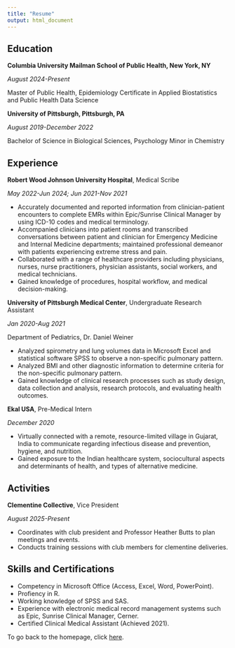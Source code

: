 ```yaml
---
title: "Resume"
output: html_document
---
```

## Education

**Columbia University Mailman School of Public Health, New York, NY** 

_August 2024-Present_

Master of Public Health, Epidemiology
Certificate in Applied Biostatistics and Public Health Data Science

**University of Pittsburgh, Pittsburgh, PA** 

_August 2019-December 2022_

Bachelor of Science in Biological Sciences, Psychology
Minor in Chemistry

## Experience

**Robert Wood Johnson University Hospital**, Medical Scribe

_May 2022-Jun 2024; Jun 2021-Nov 2021_ 

* Accurately documented and reported information from clinician-patient encounters to complete EMRs within Epic/Sunrise Clinical Manager by using ICD-10 codes and medical terminology.
* Accompanied clinicians into patient rooms and transcribed conversations between patient and clinician for Emergency Medicine and Internal Medicine departments; maintained professional demeanor with patients experiencing extreme stress and pain.
* Collaborated with a range of healthcare providers including physicians, nurses, nurse practitioners, physician assistants, social workers, and medical technicians.
* Gained knowledge of procedures, hospital workflow, and medical decision-making.

**University of Pittsburgh Medical Center**, Undergraduate Research Assistant

_Jan 2020-Aug 2021_

Department of Pediatrics, Dr. Daniel Weiner

* Analyzed spirometry and lung volumes data in Microsoft Excel and statistical software SPSS to observe a non-specific pulmonary pattern.
* Analyzed BMI and other diagnostic information to determine criteria for the non-specific pulmonary pattern. 
* Gained knowledge of clinical research processes such as study design, data collection and analysis, research protocols, and evaluating health outcomes. 

**Ekal USA**, Pre-Medical Intern

_December 2020_

* Virtually connected with a remote, resource-limited village in Gujarat, India to communicate regarding infectious disease and prevention, hygiene, and nutrition.
* Gained exposure to the Indian healthcare system, sociocultural aspects and determinants of health, and types of alternative medicine.

## Activities

**Clementine Collective**, Vice President

_August 2025-Present_

* Coordinates with club president and Professor Heather Butts to plan meetings and events.
* Conducts training sessions with club members for clementine deliveries.

## Skills and Certifications

* Competency in Microsoft Office (Access, Excel, Word, PowerPoint).
* Profiency in R.
* Working knowledge of SPSS and SAS.
* Experience with electronic medical record management systems such as Epic, Sunrise Clinical Manager, Cerner.
* Certified Clinical Medical Assistant (Achieved 2021).


To go back to the homepage, click [here](index.html).